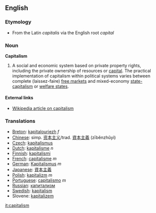 == English ==

=== Etymology ===
* From the Latin ''capitalis'' via the English root ''capital''

=== Noun ===

'''Capitalism'''

# A social and economic system based on private property rights, including the private ownership of resources or [[capital]].  The practical implementation of capitalism within political systems varies between complete (laissez-faire) [[free markets]] and mixed-economy [[state-capitalism]] or [[welfare state]]s.

==== External links ====
* [[W:capitalism|Wikipedia article on capitalism]]

===Translations===
*[[Breton]]: [[kapitalouriezh]] ''f''
*[[Chinese]]: simp. [[资本主义]]/trad. [[資本主義]] (zīběnzhǔyì)
*[[Czech]]: [[kapitalismus]]
*[[Dutch]]: [[kapitalisme]] ''n''
*[[Finnish]]: [[kapitalismi]]
*[[French]]: [[capitalisme]] ''m''
*[[German]]: [[Kapitalismus]] ''m''
*[[Japanese]]: [[資本主義]]
*[[Polish]]: [[kapitalizm]] ''m''
*[[Portuguese]]: [[capitalismo]] ''m''
*[[Russian]]: [[капитализм]]
*[[Swedish]]: [[kapitalism]]
*Slovene: [[kapitalizem]]

[[it:capitalism]]